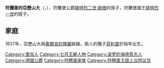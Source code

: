 {{Multiple issues|
{{Expand language|1=en|time=2021-01-08T07:56:50+00:00}}
{{Unreferenced|time=2021-01-08T07:56:50+00:00}}
}}
{{Infobox noble
| name        = 符騰堡的亞歷山大
| image       = Alexander of Württemberg.jpg
| birth_date  = {{birth date|1804|12|20|df=y}}
| birth_place = [[里加|里加]]
| death_date  = {{death date and age|1881|10|28|1804|12|20|df=y}}
| death_place = [[拜罗伊特|拜律特]]
| noble family= [[符騰堡王朝|符騰堡王朝]]
| father      = [[符騰堡的亞歷山大_(1771-1833)|符騰堡的亞歷山大]]
| mother      = [[薩克森-科堡-薩爾費爾德的安東妮|薩克森-科堡-薩爾費爾德的安東妮]]
}}
'''符騰堡的亞歷山大'''（{{lang-de|Alexander von Württemberg}}，{{bd|1804年|12月20日|1881年|10月28日}}），符騰堡公爵[[腓特烈二世·歐根|腓特烈二世·歐根]]的孫子，符騰堡國王[[腓特烈一世_(符騰堡)|腓特烈一世]]的姪子。

== 家庭 ==
1837年，亞歷山大與[[奧爾良的瑪麗_(1813-1839)|奧爾良的瑪麗]]結婚，兩人的獨子[[符騰堡的菲利普|菲利普]]於隔年出生。

[[Category:里加人|Category:里加人]]
[[Category:七月王朝人物|Category:七月王朝人物]]
[[Category:波罗的海德意志人|Category:波罗的海德意志人]]
[[Category:德國公爵|Category:德國公爵]]
[[Category:符腾堡家族|Category:符腾堡家族]]
[[Category:符腾堡王国上议院议员|Category:符腾堡王国上议院议员]]